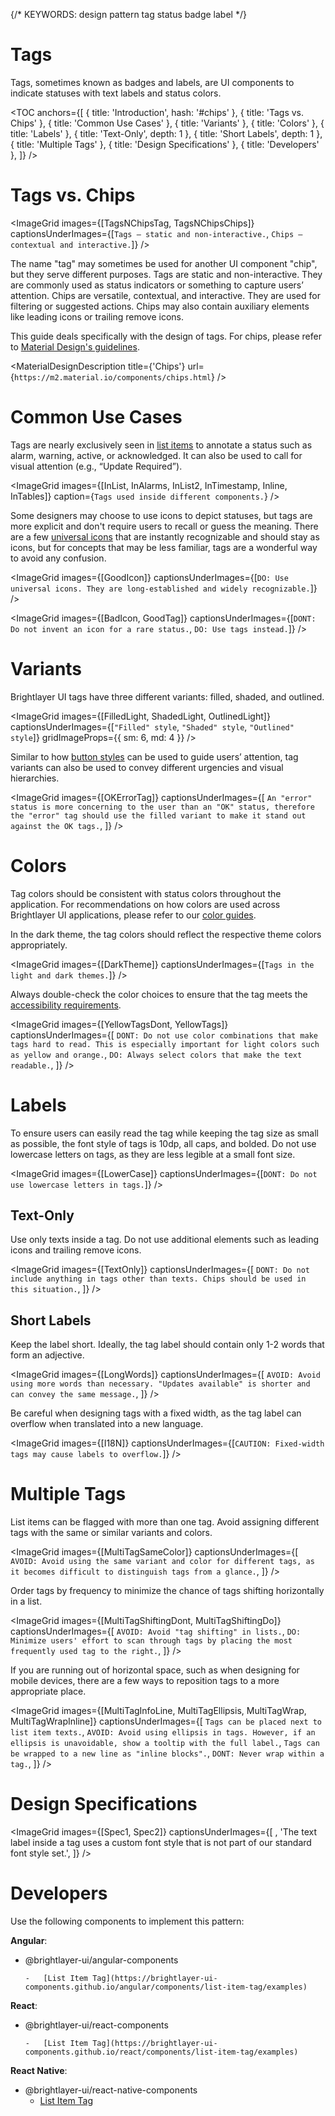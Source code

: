 

{/* KEYWORDS: design pattern tag status badge label */}

# Tags

<ImageGrid images={[BannerImage]} regularWidth />

Tags, sometimes known as badges and labels, are UI components to indicate statuses with text labels and status colors.

<TOC
    anchors={[
        { title: 'Introduction', hash: '#chips' },
        { title: 'Tags vs. Chips' },
        { title: 'Common Use Cases' },
        { title: 'Variants' },
        { title: 'Colors' },
        { title: 'Labels' },
        { title: 'Text-Only', depth: 1 },
        { title: 'Short Labels', depth: 1 },
        { title: 'Multiple Tags' },
        { title: 'Design Specifications' },
        { title: 'Developers' },
    ]}
/>

# Tags vs. Chips

<ImageGrid
    images={[TagsNChipsTag, TagsNChipsChips]}
    captionsUnderImages={[`Tags — static and non-interactive.`, `Chips — contextual and interactive.`]}
/>

The name "tag" may sometimes be used for another UI component "chip", but they serve different purposes. Tags are static and non-interactive. They are commonly used as status indicators or something to capture users’ attention. Chips are versatile, contextual, and interactive. They are used for filtering or suggested actions. Chips may also contain auxiliary elements like leading icons or trailing remove icons.

This guide deals specifically with the design of tags. For chips, please refer to [Material Design's guidelines](https://m2.material.io/components/chips).

<MaterialDesignDescription title={'Chips'} url={`https://m2.material.io/components/chips.html`} />

<Divider />

# Common Use Cases

Tags are nearly exclusively seen in [list items](/patterns/lists) to annotate a status such as alarm, warning, active, or acknowledged. It can also be used to call for visual attention (e.g., “Update Required”).

<ImageGrid
    images={[InList, InAlarms, InList2, InTimestamp, Inline, InTables]}
    caption={`Tags used inside different components.`}
/>

Some designers may choose to use icons to depict statuses, but tags are more explicit and don't require users to recall or guess the meaning. There are a few [universal icons](/style/icon-guidelines#common-universal-icons) that are instantly recognizable and should stay as icons, but for concepts that may be less familiar, tags are a wonderful way to avoid any confusion.

<ImageGrid
    images={[GoodIcon]}
    captionsUnderImages={[`DO: Use universal icons. They are long-established and widely recognizable.`]}
/>

<ImageGrid
    images={[BadIcon, GoodTag]}
    captionsUnderImages={[`DONT: Do not invent an icon for a rare status.`, `DO: Use tags instead.`]}
/>

# Variants

Brightlayer UI tags have three different variants: filled, shaded, and outlined.

<ImageGrid
    images={[FilledLight, ShadedLight, OutlinedLight]}
    captionsUnderImages={[`"Filled" style`, `"Shaded" style`, `"Outlined" style`]}
    gridImageProps={{ sm: 6, md: 4 }}
/>

Similar to how [button styles](/patterns/buttons#styles) can be used to guide users’ attention, tag variants can also be used to convey different urgencies and visual hierarchies.

<ImageGrid
    images={[OKErrorTag]}
    captionsUnderImages={[
        `An "error" status is more concerning to the user than an "OK" status, therefore the "error" tag should use the filled variant to make it stand out against the OK tags.`,
    ]}
/>

# Colors

Tag colors should be consistent with status colors throughout the application. For recommendations on how colors are used across Brightlayer UI applications, please refer to our [color guides](/style/color).

In the dark theme, the tag colors should reflect the respective theme colors appropriately.

<ImageGrid images={[DarkTheme]} captionsUnderImages={[`Tags in the light and dark themes.`]} />

Always double-check the color choices to ensure that the tag meets the [accessibility requirements](/design/accessibility).

<ImageGrid
    images={[YellowTagsDont, YellowTags]}
    captionsUnderImages={[
        `DONT: Do not use color combinations that make tags hard to read. This is especially important for light colors such as yellow and orange.`,
        `DO: Always select colors that make the text readable.`,
    ]}
/>

# Labels

To ensure users can easily read the tag while keeping the tag size as small as possible, the font style of tags is 10dp, all caps, and bolded. Do not use lowercase letters on tags, as they are less legible at a small font size.

<ImageGrid images={[LowerCase]} captionsUnderImages={[`DONT: Do not use lowercase letters in tags.`]} />

## Text-Only

Use only texts inside a tag. Do not use additional elements such as leading icons and trailing remove icons.

<ImageGrid
    images={[TextOnly]}
    captionsUnderImages={[
        `DONT: Do not include anything in tags other than texts. Chips should be used in this situation.`,
    ]}
/>

## Short Labels

Keep the label short. Ideally, the tag label should contain only 1-2 words that form an adjective.

<ImageGrid
    images={[LongWords]}
    captionsUnderImages={[
        `AVOID: Avoid using more words than necessary. "Updates available" is shorter and can convey the same message.`,
    ]}
/>

Be careful when designing tags with a fixed width, as the tag label can overflow when translated into a new language.

<ImageGrid images={[I18N]} captionsUnderImages={[`CAUTION: Fixed-width tags may cause labels to overflow.`]} />

# Multiple Tags

List items can be flagged with more than one tag. Avoid assigning different tags with the same or similar variants and colors.

<ImageGrid
    images={[MultiTagSameColor]}
    captionsUnderImages={[
        `AVOID: Avoid using the same variant and color for different tags, as it becomes difficult to distinguish tags from a glance.`,
    ]}
/>

Order tags by frequency to minimize the chance of tags shifting horizontally in a list.

<ImageGrid
    images={[MultiTagShiftingDont, MultiTagShiftingDo]}
    captionsUnderImages={[
        `AVOID: Avoid "tag shifting" in lists.`,
        `DO: Minimize users' effort to scan through tags by placing the most frequently used tag to the right.`,
    ]}
/>

If you are running out of horizontal space, such as when designing for mobile devices, there are a few ways to reposition tags to a more appropriate place.

<ImageGrid
    images={[MultiTagInfoLine, MultiTagEllipsis, MultiTagWrap, MultiTagWrapInline]}
    captionsUnderImages={[
        `Tags can be placed next to list item texts.`,
        `AVOID: Avoid using ellipsis in tags. However, if an ellipsis is unavoidable, show a tooltip with the full label.`,
        `Tags can be wrapped to a new line as "inline blocks".`,
        `DONT: Never wrap within a tag.`,
    ]}
/>

<Divider />

# Design Specifications

<ImageGrid
    images={[Spec1, Spec2]}
    captionsUnderImages={[
        ,
        'The text label inside a tag uses a custom font style that is not part of our standard font style set.',
    ]}
/>

# Developers

Use the following components to implement this pattern:

**Angular**:

-   @brightlayer-ui/angular-components

        -   [List Item Tag](https://brightlayer-ui-components.github.io/angular/components/list-item-tag/examples)

**React**:

-   @brightlayer-ui/react-components

        -   [List Item Tag](https://brightlayer-ui-components.github.io/react/components/list-item-tag/examples)

**React Native**:

-   @brightlayer-ui/react-native-components
    -   [List Item Tag](https://brightlayer-ui-components.github.io/react-native/?path=/info/components-documentation--list-item-tag)

